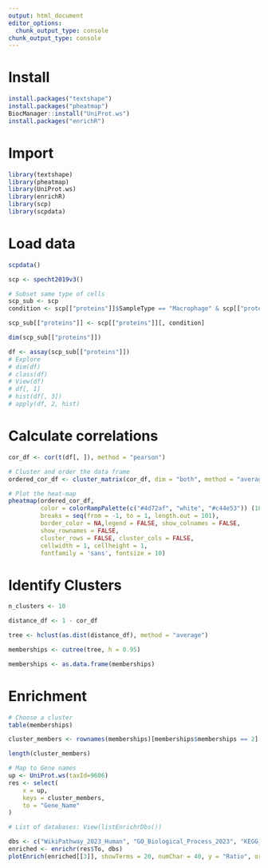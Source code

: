 ```yaml
---
output: html_document
editor_options: 
  chunk_output_type: console
chunk_output_type: console
---
```


# Install

```r
install.packages("textshape")
install.packages("pheatmap")
BiocManager::install("UniProt.ws")
install.packages("enrichR")
```

# Import

```r
library(textshape)
library(pheatmap)
library(UniProt.ws)
library(enrichR)
library(scp)
library(scpdata)
```

# Load data

```r
scpdata()

scp <- specht2019v3()

# Subset same type of cells
scp_sub <- scp
condition <- scp[["proteins"]]$SampleType == "Macrophage" & scp[["proteins"]]$lcbatch == "LCB7"

scp_sub[["proteins"]] <- scp[["proteins"]][, condition]

dim(scp_sub[["proteins"]])

df <- assay(scp_sub[["proteins"]])
# Explore
# dim(df)
# class(df)
# View(df)
# df[, 1]
# hist(df[, 3])
# apply(df, 2, hist)
```

# Calculate correlations

```r
cor_df <- cor(t(df[, ]), method = "pearson")

# Cluster and order the data frame
ordered_cor_df <- cluster_matrix(cor_df, dim = "both", method = "average")

# Plot the heat-map
pheatmap(ordered_cor_df,
         color = colorRampPalette(c("#4d72af", "white", "#c44e53")) (101),
         breaks = seq(from = -1, to = 1, length.out = 101),
         border_color = NA,legend = FALSE, show_colnames = FALSE, 
         show_rownames = FALSE,
         cluster_rows = FALSE, cluster_cols = FALSE,
         cellwidth = 1, cellheight = 1,
         fontfamily = 'sans', fontsize = 10)
```

# Identify Clusters

```r
n_clusters <- 10

distance_df <- 1 - cor_df

tree <- hclust(as.dist(distance_df), method = "average")

memberships <- cutree(tree, h = 0.95)

memberships <- as.data.frame(memberships)
```

# Enrichment

```r
# Choose a cluster
table(memberships)

cluster_members <- rownames(memberships)[memberships$memberships == 2]

length(cluster_members)

# Map to Gene names
up <- UniProt.ws(taxId=9606)
res <- select(
    x = up,
    keys = cluster_members,
    to = "Gene_Name"
)

# List of databases: View(listEnrichrDbs())

dbs <- c("WikiPathway_2023_Human", "GO_Biological_Process_2023", "KEGG_2021_Human")
enriched <- enrichr(res$To, dbs)
plotEnrich(enriched[[3]], showTerms = 20, numChar = 40, y = "Ratio", orderBy = "P.value")
```
